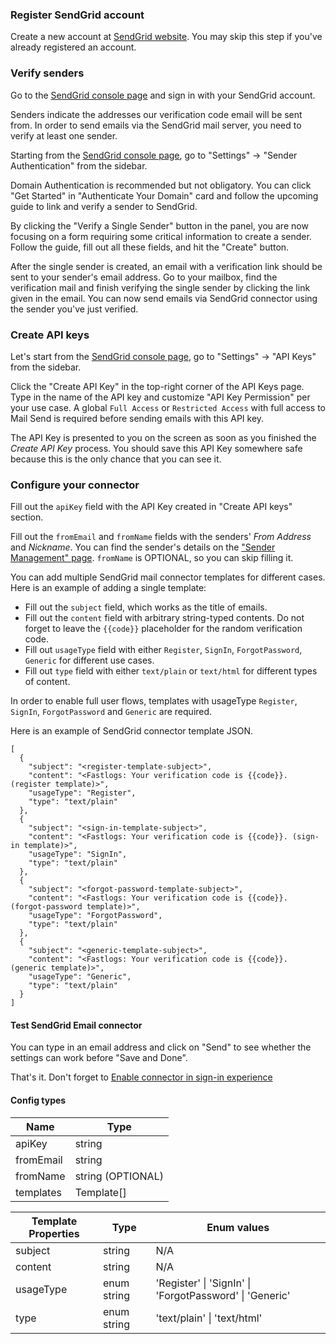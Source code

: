 ### Register SendGrid account

Create a new account at [SendGrid website](https://app.sendgrid.com/). You may skip this step if you've already registered an account.

### Verify senders

Go to the [SendGrid console page](https://app.sendgrid.com/) and sign in with your SendGrid account.

Senders indicate the addresses our verification code email will be sent from. In order to send emails via the SendGrid mail server, you need to verify at least one sender.

Starting from the [SendGrid console page](https://app.sendgrid.com/), go to "Settings" -> "Sender Authentication" from the sidebar.

Domain Authentication is recommended but not obligatory. You can click "Get Started" in "Authenticate Your Domain" card and follow the upcoming guide to link and verify a sender to SendGrid.

By clicking the "Verify a Single Sender" button in the panel, you are now focusing on a form requiring some critical information to create a sender. Follow the guide, fill out all these fields, and hit the "Create" button.

After the single sender is created, an email with a verification link should be sent to your sender's email address. Go to your mailbox, find the verification mail and finish verifying the single sender by clicking the link given in the email. You can now send emails via SendGrid connector using the sender you've just verified.

### Create API keys

Let's start from the [SendGrid console page](https://app.sendgrid.com/), go to "Settings" -> "API Keys" from the sidebar.

Click the "Create API Key" in the top-right corner of the API Keys page. Type in the name of the API key and customize "API Key Permission" per your use case. A global `Full Access` or `Restricted Access` with full access to Mail Send is required before sending emails with this API key.

The API Key is presented to you on the screen as soon as you finished the _Create API Key_ process. You should save this API Key somewhere safe because this is the only chance that you can see it.

### Configure your connector

Fill out the `apiKey` field with the API Key created in "Create API keys" section.

Fill out the `fromEmail` and `fromName` fields with the senders' _From Address_ and _Nickname_. You can find the sender's details on the ["Sender Management" page](https://mc.sendgrid.com/senders). `fromName` is OPTIONAL, so you can skip filling it.

You can add multiple SendGrid mail connector templates for different cases. Here is an example of adding a single template:

- Fill out the `subject` field, which works as the title of emails.
- Fill out the `content` field with arbitrary string-typed contents. Do not forget to leave the `{{code}}` placeholder for the random verification code.
- Fill out `usageType` field with either `Register`, `SignIn`, `ForgotPassword`, `Generic` for different use cases.
- Fill out `type` field with either `text/plain` or `text/html` for different types of content.

In order to enable full user flows, templates with usageType `Register`, `SignIn`, `ForgotPassword` and `Generic` are required.

Here is an example of SendGrid connector template JSON.

```jsonc
[
  {
    "subject": "<register-template-subject>",
    "content": "<Fastlogs: Your verification code is {{code}}. (register template)>",
    "usageType": "Register",
    "type": "text/plain"
  },
  {
    "subject": "<sign-in-template-subject>",
    "content": "<Fastlogs: Your verification code is {{code}}. (sign-in template)>",
    "usageType": "SignIn",
    "type": "text/plain"
  },
  {
    "subject": "<forgot-password-template-subject>",
    "content": "<Fastlogs: Your verification code is {{code}}. (forgot-password template)>",
    "usageType": "ForgotPassword",
    "type": "text/plain"
  },
  {
    "subject": "<generic-template-subject>",
    "content": "<Fastlogs: Your verification code is {{code}}. (generic template)>",
    "usageType": "Generic",
    "type": "text/plain"
  }
]
```

#### Test SendGrid Email connector

You can type in an email address and click on "Send" to see whether the settings can work before "Save and Done".

That's it. Don't forget to [Enable connector in sign-in experience](https://docs.fastlogs-docs.khulnasoft.com/docs/tutorials/get-started/passwordless-sign-in-by-adding-connectors#enable-sms-or-email-passwordless-sign-in)

#### Config types

| Name      | Type              |
| --------- | ----------------- |
| apiKey    | string            |
| fromEmail | string            |
| fromName  | string (OPTIONAL) |
| templates | Template[]        |

| Template Properties | Type        | Enum values                                             |
| ------------------- | ----------- | ------------------------------------------------------- |
| subject             | string      | N/A                                                     |
| content             | string      | N/A                                                     |
| usageType           | enum string | 'Register' \| 'SignIn' \| 'ForgotPassword' \| 'Generic' |
| type                | enum string | 'text/plain' \| 'text/html'                             |
